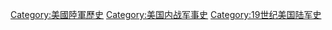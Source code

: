 {{Commonscat|Union Army}}

[[Category:美國陸軍歷史|Category:美國陸軍歷史]]
[[Category:美国内战军事史|Category:美国内战军事史]]
[[Category:19世纪美国陆军史|Category:19世纪美国陆军史]]